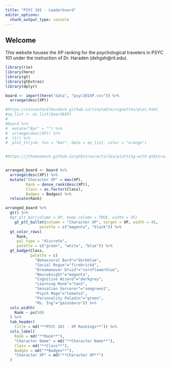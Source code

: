 ```yaml
---
title: "PSYC 101 - Leaderboard"
editor_options: 
  chunk_output_type: console
---
```


## Welcome {#welcome}

This website houses the XP ranking for the psychological travelers in PSYC 101 under the instruction of Dr. Haraden (dxhgsh@rit.edu). 



```r
library(rio)
library(here)
library(gt)
library(gtExtras)
library(dplyr)

board <- import(here("data", "psyc101XP.csv")) %>% 
  arrange(desc(XP))

#https://vincentarelbundock.github.io/tinytable/vignettes/plot.html
#xp_list <- as.list(board$XP)
#
#board %>% 
#  mutate("Bar" = "") %>% 
#  arrange(desc(XP)) %>% 
#  tt() %>% 
#  plot_tt(j=4, fun = "bar", data = xp_list, color = "orange")


#https://jthomasmock.github.io/gtExtras/articles/plotting-with-gtExtras.html


arranged_board <- board %>% 
  arrange(desc(XP)) %>% 
  mutate("Character XP" = max(XP), 
         Rank = dense_rank(desc(XP)),
         Class = as.factor(Class),
         Badges = Badges) %>% 
  relocate(Rank)

arranged_board %>% 
  gt() %>%
  #gt_plt_bar(column = XP, keep_column = TRUE, width = 35) 
    gt_plt_bullet(column = "Character XP", target = XP, width = 45,
               palette = c("magenta", "black")) %>%
  gt_color_rows(
     Rank, 
     pal_type = "discrete", 
     palette = c("green", "white", "blue")) %>% 
  gt_badge(Class, 
           palette = c(
             "Behavioral Bard"="darkblue",
             "Social Rogue"="firebrick4",
             "Dreamweaver Druid"="cornflowerblue",
             "Neuroknight"="magenta",
             "Cognitive Wizard"="darkgrey",
             "Learning Monk"="tan3",
             "Sensation Sorcerer"="seagreen1",
             "Psych Mage"="tomato3",
             "Personality Paladin"="green",
             "Ms. Ing"="gainsboro")) %>% 
  cols_width(
    Rank ~ px(50)
  ) %>% 
  tab_header(
    title = md("**PSYC 101 - XP Rankings**")) %>% 
  cols_label(
    Rank = md("**Rank**"), 
    "Character Name" = md("**Character Name**"),
    Class = md("**Class**"), 
    Badges = md("**Badges**"),
    "Character XP" = md("**Character XP**")
  ) 

  


```
